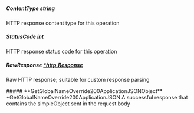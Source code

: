 
##### **ContentType** string
HTTP response content type for this operation

##### **StatusCode** int
HTTP response status code for this operation

##### **RawResponse** [*http.Response](https://pkg.go.dev/net/http#Response)
Raw HTTP response; suitable for custom response parsing

<Collapsible>
    ##### **GetGlobalNameOverride200ApplicationJSONObject** *GetGlobalNameOverride200ApplicationJSON
    A successful response that contains the simpleObject sent in the request body
    <Collapsible.Break/>
    <GetGlobalNameOverride200ApplicationJSON/>
</Collapsible>

